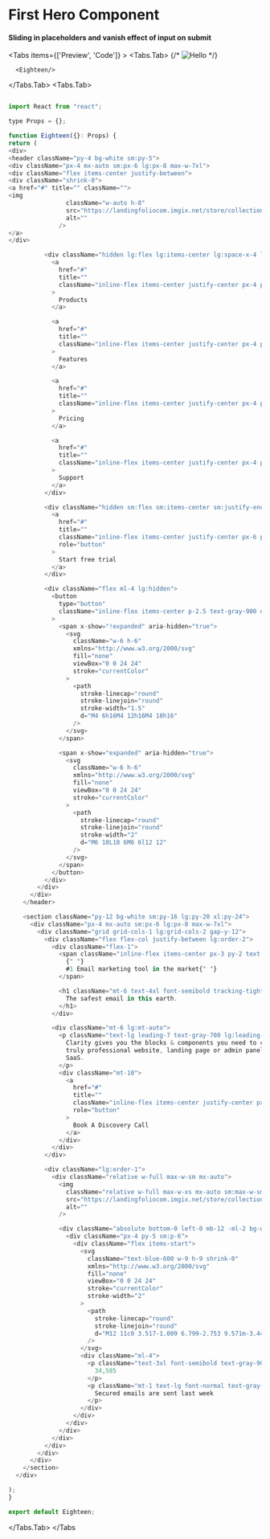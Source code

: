 

# First Hero Component

#### Sliding in placeholders and vanish effect of input on submit

<Tabs items={['Preview', 'Code']}  >
  <Tabs.Tab>
 {/* ![Hello](/contact.png) */}

      <Eighteen/>

  </Tabs.Tab>
  <Tabs.Tab>
  ```js copy

import React from "react";

type Props = {};

function Eighteen({}: Props) {
return (
<div>
<header className="py-4 bg-white sm:py-5">
<div className="px-4 mx-auto sm:px-6 lg:px-8 max-w-7xl">
<div className="flex items-center justify-between">
<div className="shrink-0">
<a href="#" title="" className="">
<img
                  className="w-auto h-8"
                  src="https://landingfoliocom.imgix.net/store/collection/saasui/images/logo.svg"
                  alt=""
                />
</a>
</div>

            <div className="hidden lg:flex lg:items-center lg:space-x-4 lg:ml-12">
              <a
                href="#"
                title=""
                className="inline-flex items-center justify-center px-4 py-2.5 text-base font-medium text-gray-900 transition-all duration-200 border border-transparent rounded-full hover:bg-gray-100 focus:outline-none focus:ring-2 focus:ring-offset-2 focus:ring-ring-300"
              >
                Products
              </a>

              <a
                href="#"
                title=""
                className="inline-flex items-center justify-center px-4 py-2.5 text-base font-medium text-gray-900 transition-all duration-200 border border-transparent rounded-full hover:bg-gray-100 focus:outline-none focus:ring-2 focus:ring-offset-2 focus:ring-ring-300"
              >
                Features
              </a>

              <a
                href="#"
                title=""
                className="inline-flex items-center justify-center px-4 py-2.5 text-base font-medium text-gray-900 transition-all duration-200 border border-transparent rounded-full hover:bg-gray-100 focus:outline-none focus:ring-2 focus:ring-offset-2 focus:ring-ring-300"
              >
                Pricing
              </a>

              <a
                href="#"
                title=""
                className="inline-flex items-center justify-center px-4 py-2.5 text-base font-medium text-gray-900 transition-all duration-200 border border-transparent rounded-full hover:bg-gray-100 focus:outline-none focus:ring-2 focus:ring-offset-2 focus:ring-ring-300"
              >
                Support
              </a>
            </div>

            <div className="hidden sm:flex sm:items-center sm:justify-end sm:space-x-4 sm:ml-auto">
              <a
                href="#"
                title=""
                className="inline-flex items-center justify-center px-6 py-2.5 text-base font-medium text-gray-900 transition-all duration-200 border border-gray-900 rounded-full hover:bg-gray-900 hover:text-white focus:outline-none focus:ring-2 focus:ring-offset-2 focus:ring-ring-900"
                role="button"
              >
                Start free trial
              </a>
            </div>

            <div className="flex ml-4 lg:hidden">
              <button
                type="button"
                className="inline-flex items-center p-2.5 text-gray-900 duration-200 border border-gray-900 rounded-full hover:bg-gray-900 hover:text-white transiton-all focus:outline-none focus:ring-2 focus:ring-offset-2 focus:ring-gray-900 focus:bg-gray-900 focus:text-white"
              >
                <span x-show="!expanded" aria-hidden="true">
                  <svg
                    className="w-6 h-6"
                    xmlns="http://www.w3.org/2000/svg"
                    fill="none"
                    viewBox="0 0 24 24"
                    stroke="currentColor"
                  >
                    <path
                      stroke-linecap="round"
                      stroke-linejoin="round"
                      stroke-width="1.5"
                      d="M4 6h16M4 12h16M4 18h16"
                    />
                  </svg>
                </span>

                <span x-show="expanded" aria-hidden="true">
                  <svg
                    className="w-6 h-6"
                    xmlns="http://www.w3.org/2000/svg"
                    fill="none"
                    viewBox="0 0 24 24"
                    stroke="currentColor"
                  >
                    <path
                      stroke-linecap="round"
                      stroke-linejoin="round"
                      stroke-width="2"
                      d="M6 18L18 6M6 6l12 12"
                    />
                  </svg>
                </span>
              </button>
            </div>
          </div>
        </div>
      </header>

      <section className="py-12 bg-white sm:py-16 lg:py-20 xl:py-24">
        <div className="px-4 mx-auto sm:px-6 lg:px-8 max-w-7xl">
          <div className="grid grid-cols-1 lg:grid-cols-2 gap-y-12">
            <div className="flex flex-col justify-between lg:order-2">
              <div className="flex-1">
                <span className="inline-flex items-center px-3 py-2 text-sm font-medium text-blue-600 rounded-xl bg-blue-50">
                  {" "}
                  #1 Email marketing tool in the market{" "}
                </span>

                <h1 className="mt-6 text-4xl font-semibold tracking-tight text-gray-900 sm:text-5xl xl:text-7xl sm:tracking-tight">
                  The safest email in this earth.
                </h1>
              </div>

              <div className="mt-6 lg:mt-auto">
                <p className="text-lg leading-7 text-gray-700 lg:leading-8 lg:text-xl">
                  Clarity gives you the blocks & components you need to create a
                  truly professional website, landing page or admin panel for
                  SaaS.
                </p>
                <div className="mt-10">
                  <a
                    href="#"
                    title=""
                    className="inline-flex items-center justify-center px-8 py-4 text-base font-medium text-white transition-all duration-200 bg-blue-600 border border-transparent rounded-xl hover:bg-blue-700 focus:outline-none focus:ring-2 focus:ring-offset-2 focus:ring-blue-700"
                    role="button"
                  >
                    Book A Discovery Call
                  </a>
                </div>
              </div>
            </div>

            <div className="lg:order-1">
              <div className="relative w-full max-w-sm mx-auto">
                <img
                  className="relative w-full max-w-xs mx-auto sm:max-w-sm rounded-2xl"
                  src="https://landingfoliocom.imgix.net/store/collection/saasui/images/hero/5/portrait-girl.png"
                  alt=""
                />

                <div className="absolute bottom-0 left-0 mb-12 -ml-2 bg-white shadow-2xl sm:mb-24 sm:-ml-24 lg:-ml-12 xl:-ml-24 w-72 rounded-2xl">
                  <div className="px-4 py-5 sm:p-6">
                    <div className="flex items-start">
                      <svg
                        className="text-blue-600 w-9 h-9 shrink-0"
                        xmlns="http://www.w3.org/2000/svg"
                        fill="none"
                        viewBox="0 0 24 24"
                        stroke="currentColor"
                        stroke-width="2"
                      >
                        <path
                          stroke-linecap="round"
                          stroke-linejoin="round"
                          d="M12 11c0 3.517-1.009 6.799-2.753 9.571m-3.44-2.04l.054-.09A13.916 13.916 0 008 11a4 4 0 118 0c0 1.017-.07 2.019-.203 3m-2.118 6.844A21.88 21.88 0 0015.171 17m3.839 1.132c.645-2.266.99-4.659.99-7.132A8 8 0 008 4.07M3 15.364c.64-1.319 1-2.8 1-4.364 0-1.457.39-2.823 1.07-4"
                        />
                      </svg>
                      <div className="ml-4">
                        <p className="text-3xl font-semibold text-gray-900">
                          34,585
                        </p>
                        <p className="mt-1 text-lg font-normal text-gray-700">
                          Secured emails are sent last week
                        </p>
                      </div>
                    </div>
                  </div>
                </div>
              </div>
            </div>
          </div>
        </div>
      </section>
    </div>

);
}

export default Eighteen;

```
  </Tabs.Tab>
</Tabs

>

```

```

```
